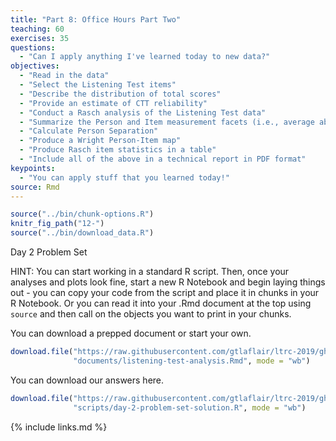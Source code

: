 ```yaml
---
title: "Part 8: Office Hours Part Two"
teaching: 60
exercises: 35
questions: 
  - "Can I apply anything I've learned today to new data?"
objectives: 
  - "Read in the data"
  - "Select the Listening Test items"
  - "Describe the distribution of total scores"
  - "Provide an estimate of CTT reliability"
  - "Conduct a Rasch analysis of the Listening Test data"
  - "Summarize the Person and Item measurement facets (i.e., average ability/difficulty, SE)"
  - "Calculate Person Separation"
  - "Produce a Wright Person-Item map"
  - "Produce Rasch item statistics in a table"
  - "Include all of the above in a technical report in PDF format"
keypoints: 
  - "You can apply stuff that you learned today!"
source: Rmd
---
```


```r
source("../bin/chunk-options.R")
knitr_fig_path("12-")
source("../bin/download_data.R")
```

Day 2 Problem Set

HINT: You can start working in a standard R script. Then, once your analyses and plots
look fine, start a new R Notebook and begin laying things out - you can copy your code
from the script and place it in chunks in your R Notebook. Or you can read it into your 
.Rmd document at the top using `source` and then call on the objects you want to print
in your chunks.

You can download a prepped document or start your own.

```r
download.file("https://raw.githubusercontent.com/gtlaflair/ltrc-2019/gh-pages/documents/listening-test-analysis.Rmd",
              "documents/listening-test-analysis.Rmd", mode = "wb")
```

You can download our answers here.

```r
download.file("https://raw.githubusercontent.com/gtlaflair/ltrc-2019/gh-pages/scripts/day-2-problem-set-solution.R",
              "scripts/day-2-problem-set-solution.R", mode = "wb")
```

{% include links.md %}
